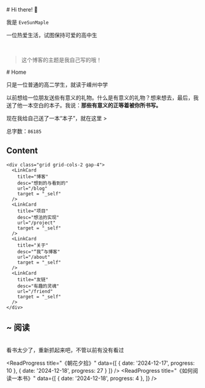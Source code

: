 
<BaseLayout title="Home">
  <BaseCard title="Home">
# Hi there! 👋

我是 `EveSunMaple`

一位热爱生活，试图保持可爱的高中生

<br />

> 这个博客的主题是我自己写的哦！

  </BaseCard>
  <BaseCard title="home">
# Home

只是一位普通的高二学生，就读于嵊州中学

以前想给一位朋友送些有意义的礼物。什么是有意义的礼物？想来想去，最后，我送了他一本空白的本子。我说：**那些有意义的正等着被你所书写。**

现在我给自己送了一本“本子”，就在这里 >

总字数：`86185`

## Content

    <div class="grid grid-cols-2 gap-4">
      <LinkCard
        title="博客"
        desc="想到的与看到的"
        url="/blog"
        target = "_self"
      />
      <LinkCard
        title="项目"
        desc="想法的实现"
        url="/project"
        target = "_self"
      />
      <LinkCard
        title="关于"
        desc="“我”与博客"
        url="/about"
        target = "_self"
      />
      <LinkCard
        title="友链"
        desc="有趣的灵魂"
        url="/friend"
        target = "_self"
      />
    </div>

## ~ 阅读
<br />
<div class="alert">看书太少了，重新抓起来吧，不管以前有没有看过</div>

<ReadProgress 
  title="《朝花夕拾》"
  data={[
    { date: '2024-12-17', progress: 10 },
    { date: '2024-12-18', progress: 27 }
  ]}
/>
<ReadProgress 
  title="《如何阅读一本书》"
  data={[
    { date: '2024-12-18', progress: 4 },
  ]}
/>

<Collapse title="打算阅读的书目">
  <ReadProgress 
    title="《1984》"
  />
  <ReadProgress 
    title="《活着》"
  />
</Collapse>
  </BaseCard>
</BaseLayout>
